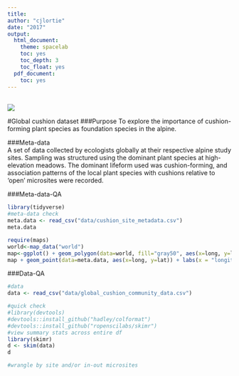 ```yaml
---
title:
author: "cjlortie"
date: "2017"
output:
  html_document:
    theme: spacelab
    toc: yes
    toc_depth: 3
    toc_float: yes
  pdf_document:
    toc: yes
---
```

<br>
![](./silene.jpg)
<br>

#Global cushion dataset
###Purpose
To explore the importance of cushion-forming plant species as foundation species in the alpine.

###Meta-data  
A set of data collected by ecologists globally at their respective alpine study sites. Sampling was structured using the dominant plant species at high-elevation meadows. The dominant lifeform used was cushion-forming, and association patterns of the local plant species with cushions relative to 'open' microsites were recorded.

###Meta-data-QA
```r
library(tidyverse)
#meta-data check
meta.data <- read_csv("data/cushion_site_metadata.csv")
meta.data

require(maps)
world<-map_data("world")
map<-ggplot() + geom_polygon(data=world, fill="gray50", aes(x=long, y=lat, group=group))
map + geom_point(data=meta.data, aes(x=long, y=lat)) + labs(x = "longitude", y = "latitude")

```

###Data-QA
```r
#data
data <- read_csv("data/global_cushion_community_data.csv")

#quick check
#library(devtools)
#devtools::install_github("hadley/colformat")
#devtools::install_github("ropenscilabs/skimr")
#view summary stats across entire df
library(skimr)
d <- skim(data)
d

#wrangle by site and/or in-out microsites



```